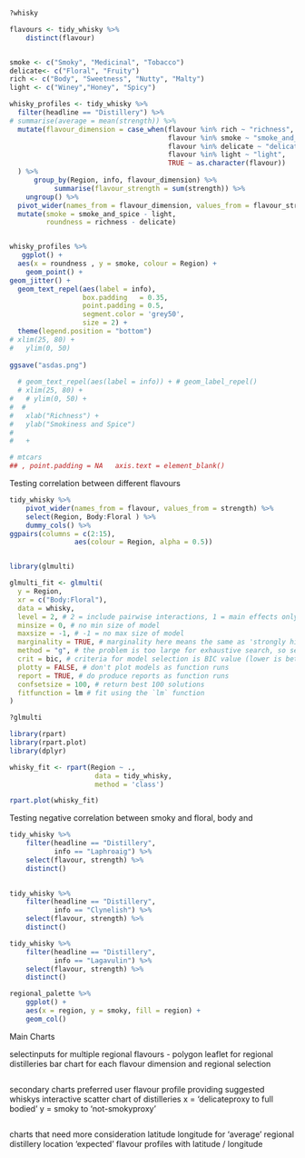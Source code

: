 
```r

?whisky

flavours <- tidy_whisky %>%
    distinct(flavour)


smoke <- c("Smoky", "Medicinal", "Tobacco")
delicate<- c("Floral", "Fruity")
rich <- c("Body", "Sweetness", "Nutty", "Malty")
light <- c("Winey","Honey", "Spicy")

whisky_profiles <- tidy_whisky %>%
  filter(headline == "Distillery") %>% 
# summarise(average = mean(strength)) %>% 
  mutate(flavour_dimension = case_when(flavour %in% rich ~ "richness",
                                       flavour %in% smoke ~ "smoke_and_spice",
                                       flavour %in% delicate ~ "delicate",
                                       flavour %in% light ~ "light",
                                       TRUE ~ as.character(flavour))
  ) %>%
      group_by(Region, info, flavour_dimension) %>%
           summarise(flavour_strength = sum(strength)) %>%
    ungroup() %>% 
  pivot_wider(names_from = flavour_dimension, values_from = flavour_strength) %>% 
  mutate(smoke = smoke_and_spice - light,
         roundness = richness - delicate)


whisky_profiles %>% 
   ggplot() +
  aes(x = roundness , y = smoke, colour = Region) +
    geom_point() +
geom_jitter() + 
  geom_text_repel(aes(label = info),
                  box.padding   = 0.35, 
                  point.padding = 0.5,
                  segment.color = 'grey50',
                  size = 2) +
  theme(legend.position = "bottom")
# xlim(25, 80) +
#   ylim(0, 50)
  
ggsave("asdas.png")
  
  # geom_text_repel(aes(label = info)) + # geom_label_repel()
  # xlim(25, 80) +
#   # ylim(0, 50) +
#  # 
#   xlab("Richness") +
#   ylab("Smokiness and Spice")
#   
#   +

# mtcars
## , point.padding = NA   axis.text = element_blank()

```
Testing correlation between different flavours
```r
tidy_whisky %>%
    pivot_wider(names_from = flavour, values_from = strength) %>%
    select(Region, Body:Floral ) %>%
    dummy_cols() %>% 
ggpairs(columns = c(2:15),
                aes(colour = Region, alpha = 0.5))



```

```r
library(glmulti)

glmulti_fit <- glmulti(
  y = Region,
  xr = c("Body:Floral"),
  data = whisky,
  level = 2, # 2 = include pairwise interactions, 1 = main effects only (main effect = no pairwise interactions)
  minsize = 0, # no min size of model
  maxsize = -1, # -1 = no max size of model
  marginality = TRUE, # marginality here means the same as 'strongly hierarchical' interactions, i.e. include pairwise interactions only if both predictors present in the model as main effects.
  method = "g", # the problem is too large for exhaustive search, so search using a genetic algorithm
  crit = bic, # criteria for model selection is BIC value (lower is better)
  plotty = FALSE, # don't plot models as function runs
  report = TRUE, # do produce reports as function runs
  confsetsize = 100, # return best 100 solutions
  fitfunction = lm # fit using the `lm` function
)

?glmulti
```

```r
library(rpart)
library(rpart.plot)
library(dplyr)

whisky_fit <- rpart(Region ~ ., 
                     data = tidy_whisky, 
                     method = 'class')

rpart.plot(whisky_fit)
```

Testing negative correlation between smoky and floral, body and 
```r
tidy_whisky %>%
    filter(headline == "Distillery",
           info == "Laphroaig") %>% 
    select(flavour, strength) %>% 
    distinct()
    
```
```r
tidy_whisky %>%
    filter(headline == "Distillery",
           info == "Clynelish") %>% 
    select(flavour, strength) %>% 
    distinct()
```
```r
tidy_whisky %>%
    filter(headline == "Distillery",
           info == "Lagavulin") %>% 
    select(flavour, strength) %>% 
    distinct()
```

```r
regional_palette %>%
    ggplot() +
    aes(x = region, y = smoky, fill = region) +
    geom_col()
```

Main Charts

selectinputs for multiple regional flavours - polygon
leaflet for regional distilleries
bar chart for each flavour dimension and regional selection


```r




```
secondary charts
preferred user flavour profile providing suggested whiskys
interactive scatter chart of distilleries x = 'delicateproxy to full bodied' y = smoky to 'not-smokyproxy'




```r

```

charts that need more consideration
latitude longitude for 'average' regional distillery location
'expected' flavour profiles with latitude / longitude